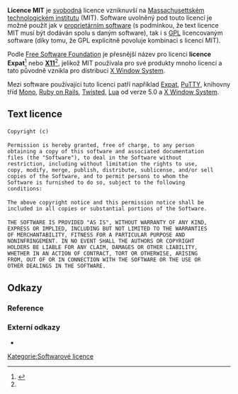 '''Licence MIT''' je [[svobodný software|svobodná]] licence vzniknuvší na [[Massachusettský technologický institut|Massachusettském technologickém institutu]] (MIT). Software uvolněný pod touto licencí je možné použít jak v [[proprietární software|proprietárním software]] (s podmínkou, že text licence MIT musí být dodáván spolu s daným software), tak i s [[GNU General Public License|GPL]] licencovaným software (díky tomu, že GPL explicitně povoluje kombinaci s licencí MIT).

Podle [[Free Software Foundation]] je přesnější název pro licenci '''licence Expat'''<ref name="Nejmenovaný-1-w1u-1">{{Citace elektronického periodika
| titul = Různé licence a komentáře k nim - GNU projekt - Nadace pro svobodný software
| periodikum = www.gnu.org
| url = https://www.gnu.org/licenses/license-list.cs.html
| datum přístupu = 2022-12-25
}}</ref> nebo '''[[X11]]'''<ref name="Nejmenovaný-1-w1u-1" />, jelikož MIT používala pro své produkty mnoho licencí a tato původně vznikla pro distribuci [[X Window System]].

Mezi software používající tuto licenci patří například [[Expat]], [[PuTTY]], knihovny tříd [[Mono (platforma)|Mono]], [[Ruby on Rails]], [[Twisted (software)|Twisted]], [[Lua]] od verze 5.0 a [[X Window System]].

== Text licence ==
 Copyright (c) <year> <copyright holders>
 
 Permission is hereby granted, free of charge, to any person
 obtaining a copy of this software and associated documentation
 files (the "Software"), to deal in the Software without
 restriction, including without limitation the rights to use,
 copy, modify, merge, publish, distribute, sublicense, and/or sell
 copies of the Software, and to permit persons to whom the
 Software is furnished to do so, subject to the following
 conditions:
 
 The above copyright notice and this permission notice shall be
 included in all copies or substantial portions of the Software.
 
 THE SOFTWARE IS PROVIDED "AS IS", WITHOUT WARRANTY OF ANY KIND,
 EXPRESS OR IMPLIED, INCLUDING BUT NOT LIMITED TO THE WARRANTIES
 OF MERCHANTABILITY, FITNESS FOR A PARTICULAR PURPOSE AND
 NONINFRINGEMENT. IN NO EVENT SHALL THE AUTHORS OR COPYRIGHT
 HOLDERS BE LIABLE FOR ANY CLAIM, DAMAGES OR OTHER LIABILITY,
 WHETHER IN AN ACTION OF CONTRACT, TORT OR OTHERWISE, ARISING
 FROM, OUT OF OR IN CONNECTION WITH THE SOFTWARE OR THE USE OR
 OTHER DEALINGS IN THE SOFTWARE.

== Odkazy ==

=== Reference ===
<references />

=== Externí odkazy ===
* {{Commonscat}}

[[Kategorie:Softwarové licence]]